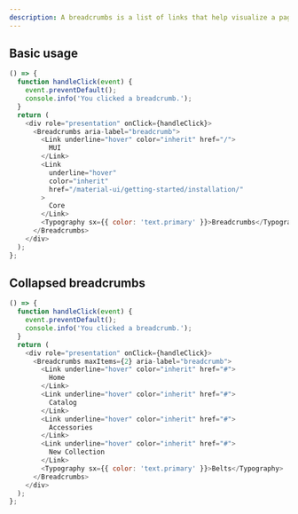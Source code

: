 ```yaml
---
description: A breadcrumbs is a list of links that help visualize a page's location within a site's hierarchical structure, it allows navigation up to any of the ancestors.
---
```



## Basic usage

```js live
() => {
  function handleClick(event) {
    event.preventDefault();
    console.info('You clicked a breadcrumb.');
  }
  return (
    <div role="presentation" onClick={handleClick}>
      <Breadcrumbs aria-label="breadcrumb">
        <Link underline="hover" color="inherit" href="/">
          MUI
        </Link>
        <Link
          underline="hover"
          color="inherit"
          href="/material-ui/getting-started/installation/"
        >
          Core
        </Link>
        <Typography sx={{ color: 'text.primary' }}>Breadcrumbs</Typography>
      </Breadcrumbs>
    </div>
  );
};
```

## Collapsed breadcrumbs

```js live
() => {
  function handleClick(event) {
    event.preventDefault();
    console.info('You clicked a breadcrumb.');
  }
  return (
    <div role="presentation" onClick={handleClick}>
      <Breadcrumbs maxItems={2} aria-label="breadcrumb">
        <Link underline="hover" color="inherit" href="#">
          Home
        </Link>
        <Link underline="hover" color="inherit" href="#">
          Catalog
        </Link>
        <Link underline="hover" color="inherit" href="#">
          Accessories
        </Link>
        <Link underline="hover" color="inherit" href="#">
          New Collection
        </Link>
        <Typography sx={{ color: 'text.primary' }}>Belts</Typography>
      </Breadcrumbs>
    </div>
  );
};
```

